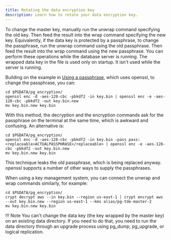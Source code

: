 ```yaml
---
title: Rotating the data encryption key
description: Learn how to rotate your data encryption key.
---
```


To change the master key, manually run the unwrap command specifying the old key. Then feed the result into the wrap command specifying the new key. Equivalently, if the data key is protected by a passphrase, to change the passphrase, run the unwrap command using the old passphrase. Then feed the result into the wrap command using the new passphrase. You can perform these operations while the database server is running. The wrapped data key in the file is used only on startup. It isn't used while the server is running.

Building on the example in [Using a passphrase](#using-a-passphrase), which uses openssl, to change the passphrase, you can:

```shell
cd $PGDATA/pg_encryption/
openssl enc -d -aes-128-cbc -pbkdf2 -in key.bin | openssl enc -e -aes-128-cbc -pbkdf2 -out key.bin.new
mv key.bin.new key.bin
```
With this method, the decryption and the encryption commands ask for the passphrase on the terminal at the same time, which is awkward and confusing.  An alternative is:

```shell
cd $PGDATA/pg_encryption/
openssl enc -d -aes-128-cbc -pbkdf2 -in key.bin -pass pass:<replaceable>ACTUALPASSPHRASE</replaceable> | openssl enc -e -aes-128-cbc -pbkdf2 -out key.bin.new
mv key.bin.new key.bin
```
This technique leaks the old passphrase, which is being replaced anyway. openssl supports a number of other ways to supply the passphrases.

When using a key management system, you can connect the unwrap and wrap commands similarly, for example:

```shell
cd $PGDATA/pg_encryption/
crypt decrypt aws --in key.bin --region us-east-1 | crypt encrypt aws --out key.bin.new --region us-east-1 --kms alias/pg-tde-master-2
mv key.bin.new key.bin
```

!!! Note
    You can't change the data key (the key wrapped by the master key) on an existing data directory. If you need to do that, you need to run the data directory through an upgrade process using pg_dump, pg_upgrade, or logical replication.

